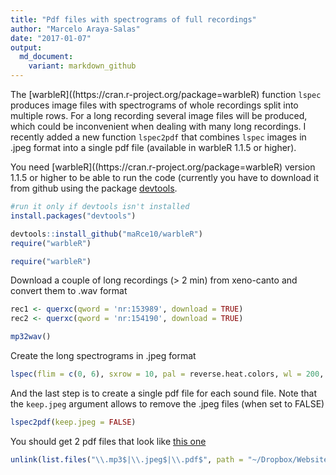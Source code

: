 ```yaml
---
title: "Pdf files with spectrograms of full recordings"
author: "Marcelo Araya-Salas"
date: "2017-01-07"
output: 
  md_document:
    variant: markdown_github
---
```


The [warbleR]((https://cran.r-project.org/package=warbleR) function `lspec`  produces image files with spectrograms of whole recordings split into multiple rows. For a long recording several image files will be produced, which could be inconvenient when dealing with many long recordings. I recently added a new function `lspec2pdf` that combines `lspec` images in .jpeg format into a single pdf file (available in warbleR 1.1.5 or higher).    

You need [warbleR]((https://cran.r-project.org/package=warbleR) version 1.1.5 or higher to be able to run the code (currently you have to download it from github using the package [devtools]((https://cran.r-project.org/package=devtools)).

```r
#run it only if devtools isn't installed
install.packages("devtools")

devtools::install_github("maRce10/warbleR")
require("warbleR")

```

```r
require("warbleR")
```

Download a couple of long recordings (> 2 min) from xeno-canto and convert them to .wav format

```r

rec1 <- querxc(qword = 'nr:153989', download = TRUE)
rec2 <- querxc(qword = 'nr:154190', download = TRUE)

mp32wav()

```


Create the long spectrograms in .jpeg format

```r
lspec(flim = c(0, 6), sxrow = 10, pal = reverse.heat.colors, wl = 200, it = "jpeg")

```


And the last step is to create a single pdf file for each sound file. Note that the `keep.jpeg` argument allows to remove the .jpeg files (when set to FALSE) 

```r
lspec2pdf(keep.jpeg = FALSE)

```

You should get 2 pdf files that look like [this one](http://marceloarayasalas.weebly.com/uploads/2/5/5/2/25524573/crypturellus-boucardi-153989.pdf)

```r

unlink(list.files("\\.mp3$|\\.jpeg$|\\.pdf$", path = "~/Dropbox/Websites/Blog/bioacoustics_in_R/_Rmd/"))
```

